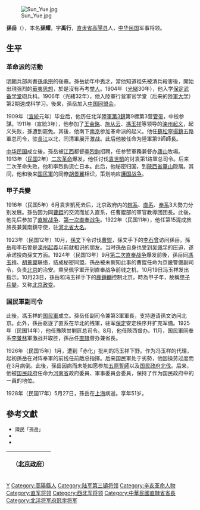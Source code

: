 [[File:Sun_Yue.jpg|thumb]]

'''孫岳'''（{{bd|1878年||1928年|5月27日|catIdx=S}}），本名'''孫耀'''，字'''禹行'''，[[直隶省|直隶省]][[高陽县|高陽县]]人，[[中华民国|中华民国]]军事将领。

==生平==
=== 革命派的活動 ===
[[明朝|明朝]]兵部尚書[[孫承宗|孫承宗]]的後裔。孫岳幼年中[[秀才|秀才]]，當他知道祖先被清兵殺害後，開始出現强烈的[[華夷思想|華夷思想]]，於是沒有再考[[举人|举人]]。1904年（[[光緒|光緒]]30年），他入学[[保定武备学堂|保定武备学堂]]砲兵科。1906年（光緒32年），他入陸軍行营軍官学堂（后来的[[陸軍大学|陸軍大学]]）第2期速成科学习。後来，孫岳加入[[中国同盟会|中国同盟会]]。

1909年（[[宣統|宣統]]元年）毕业后，他历任北洋[[陆军第三镇|陸軍第3鎮]]第9標第3营[[管带|管带]]，中校参謀。1911年（宣統3年），他参加了[[王金銘|王金銘]]、[[施从云|施从云]]、[[馮玉祥|馮玉祥]]等领导的[[滦州起义|滦州起义]]，起义失败，孫遭到罷免。其後，他南下[[南京市|南京]]参加革命派的起义。他任[[蘇松|蘇松]][[寧揚鎮|寧揚鎮]]五路軍总司令，驻[[長江|長江]]以北，同清軍展开激战。此后他被任命为陸軍第9師師長。

[[中华民国|中华民国]]成立後，孫岳被[[江西省_(中華民国)|江西]]都督[[李烈鈞|李烈鈞]]招聘，任参赞軍務兼督办[[廬山|廬山]]牧場。1913年（[[民国紀元|民国]]2年）[[二次革命|二次革命]]爆发，他任讨伐[[袁世凱|袁世凱]]的討袁第1路軍总司令。后来二次革命失败，他和李烈鈞流亡日本。此后，他秘密归国，到[[陝西省_(中華民国)|陝西省]][[華山|華山]]隠居。其间，他和後来[[国民軍|国民軍]]的同僚[[胡景翼|胡景翼]]相识，策划响应[[護国战争|護国战争]]。

=== 甲子兵變 ===
1916年（民国5年）6月袁世凱死去后，北京政府内的[[皖系|皖系]]、[[直系|直系]]、[[奉系|奉系]]3大勢力分别发展。孫岳因为同[[曹錕|曹錕]]的交流而加入直系，任曹錕部的軍官教導团团長。此後，他先后参加了[[直皖战争|直皖战争]]、[[第一次直奉战争|第一次直奉战争]]。1922年（民国11年），他任第15混成旅旅長兼冀南鎮守使，驻[[河北省_(中華民国)|河北省]][[邯鄲市|大名]]。

1923年（民国12年）10月，[[孫文|孫文]]下令讨伐[[曹錕|曹錕]]，孫文手下的[[李石曾|李石曾]]访问孫岳。孫岳和李石曽是[[滦州起義|滦州起義]]以前就相识的朋友。当时孫岳自身也受到[[吴佩孚|吴佩孚]]的压迫，遂承诺投向孫文方面。1924年（民国13年）9月[[第二次直奉战争|第二次直奉战争]]爆发前後，孫岳同[[馮玉祥|馮玉祥]]、[[胡景翼|胡景翼]]联络，结成秘密同盟。孫岳被未察知此事的曹錕任命为京畿警備副司令，负责[[北京市|北京]]的治安。乘吴佩孚軍开到直奉战争前线之机，10月19日冯玉祥发出指示。10月23日，孫岳和冯玉祥手下的[[鹿鍾麟|鹿鍾麟]]控制北京，時為甲子年，故稱[[甲子兵變|甲子兵變]]，又称[[北京政变_(1924年)|北京政变]]。

=== 国民軍副司令 ===
此後，馮玉祥的[[国民軍|国民軍]]成立。孫岳任副司令兼第3軍軍長，支持邀请孫文访问北京。此外，孫岳驱逐了直系在华北的残軍，驻军[[保定市|保定]]安定秩序并扩充军備。1925年（民国14年），他任豫陝甘剿匪总司令。8月，他任陝西督办。11月，国民軍同奉系[[李景林|李景林]]軍激战并取胜，孫岳任[[直隷省_(中華民国)|直隷]]督办兼省長。

1926年（民国15年）1月，遭到「赤化」批判的冯玉祥下野。作为冯玉祥的代理，起初孫岳在对阵奉軍的前线任前敵总指揮。后来国民軍处于劣勢，他因操劳过度而在3月病倒。此後，孫岳因病而未能如愿参加[[五原誓師|五原誓師]]以及[[国民政府北伐|国民政府北伐]]。后来，他被[[国民政府|国民政府]]任命为[[河南省_(中華民国)|河南省]]政府委員、軍事委員会委員，保持了作为国民政府中的一員的地位。

1928年（民国17年）5月27日，孫岳在[[上海市|上海]]病逝。享年51岁。

==參考文獻==
{{reflist}}

* <span style="font-size:90%;">陳民「孫岳」{{Cite book<!--|和書-->|author = [[中国社会科学院|中国社会科学院]]近代史研究所|title = 民国人物传 第12巻|year = 2005|publisher = [[中華書局|中華書局]]|isbn = 7-101-02993-0}}</span>
* <span style="font-size:90%;">{{Cite book<!--|和書-->|author = 徐友春主編|title = 民国人物大辞典 増訂版|year = 2007|publisher = 河北人民出版社|isbn = 978-7-202-03014-1}}</span>
* <span style="font-size:90%;">{{Cite book<!--|和書-->|author = 劉寿林等編|title = 民国職官年表|year = 1995|publisher = [[中華書局|中華書局]]|isbn = 7-101-01320-1}}</span>

{| class="wikitable" style="margin:0 auto"
|- 
!　{{CHN1912}}（[[中华民国北京政府|北京政府]]）
{{先代次代|[[陝西省_(中華民国)|陝西]]督办|<small>1925年8月 - 12月</small>|[[吴新田|吴新田]]|[[李虎臣|李云龙]]}}
{{先代次代|[[直隷省_(中華民国)|直隷]]督办|<small>1925年12月 - 1926年3月</small>|[[李景林|李景林]]|[[褚玉璞|褚玉璞]]}}
|}

{{陕西行政长官|北}}
{{河北行政长官|北}}
{{河南行政长官|北省}}
{{DEFAULTSORT:Sun孫}}
[[Category:孙姓|Y]]
[[Category:高陽縣人|Category:高陽縣人]]
[[Category:陆军第三镇将领|Category:陆军第三镇将领]]
[[Category:辛亥革命人物|Category:辛亥革命人物]]
[[Category:直军将领|Category:直军将领]]
[[Category:西北军将领|Category:西北军将领]]
[[Category:中華民國直隸省省長|Category:中華民國直隸省省長]]
[[Category:北洋将军府冠字将军|Category:北洋将军府冠字将军]]